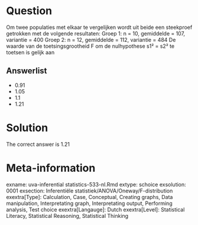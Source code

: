 Question
========

Om twee populaties met elkaar te vergelijken wordt uit beide een steekproef getrokken met de volgende resultaten:
Groep 1: n = 10, gemiddelde = 107, variantie = 400
Groep 2: n = 12, gemiddelde = 112, variantie = 484
De waarde van de toetsingsgrootheid F om de nulhypothese s1² = s2² te toetsen is gelijk aan 

Answerlist
----------
* 0.91
* 1.05
* 1.1
* 1.21

Solution
========

The correct answer is  1.21 

Meta-information
================
exname: uva-inferential statistics-533-nl.Rmd 
extype: schoice 
exsolution: 0001 
exsection: Inferentiële statistiek/ANOVA/Oneway/F-distribution
exextra[Type]: Calculation, Case, Conceptual, Creating graphs, Data manipulation, Interpretating graph, Interpretating output, Performing analysis, Test choice 
exextra[Langauge]: Dutch 
exextra[Level]: Statistical Literacy, Statistical Reasoning, Statistical Thinking 
